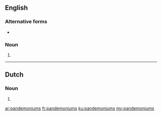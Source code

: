{{also|pandemóniums|pandémoniums}}
==English==

===Alternative forms===
* {{l|en|pandemonia}}

===Noun===
{{head|en|noun plural form}}

# {{plural of|pandemonium|lang=en}}

----

==Dutch==

===Noun===
{{head|nl|noun plural form}}

# {{nl-noun form of|pl|pandemonium}}

[[ar:pandemoniums]]
[[fr:pandemoniums]]
[[ku:pandemoniums]]
[[my:pandemoniums]]